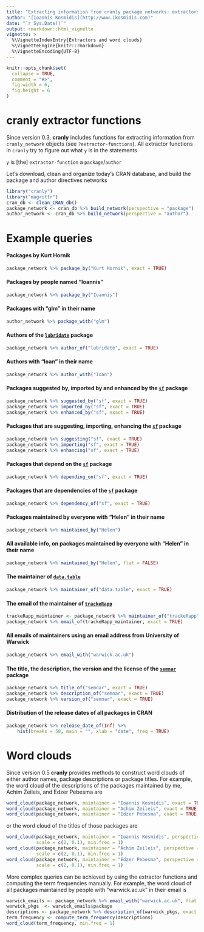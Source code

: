 ```yaml
---
title: "Extracting information from cranly package networks: extractors and word clouds"
author: "[Ioannis Kosmidis](http://www.ikosmidis.com)"
date: "`r Sys.Date()`"
output: rmarkdown::html_vignette
vignette: >
  %\VignetteIndexEntry{Extractors and word clouds}
  %\VignetteEngine{knitr::rmarkdown}
  %\VignetteEncoding{UTF-8}
---
```



```r
knitr::opts_chunk$set(
  collapse = TRUE,
  comment = "#>",
  fig.width = 6,
  fig.height = 6
)
```

# **cranly** extractor functions

Since version 0.3, **cranly** includes functions for extracting information from `cranly_network` objects (see `?extractor-functions`). All extractor functions in `cranly` try to figure out what `y` is in the statements

`y` is [the] `extractor-function` a `package`/`author`



Let's download, clean and organize today's CRAN database, and build the package and author directives networks
```r
library("cranly")
library("magrittr")
cran_db <- clean_CRAN_db()
package_network <- cran_db %>% build_network(perspective = "package")
author_network <- cran_db %>% build_network(perspective = "author")
```

# Example queries

#### Packages by Kurt Hornik
```r
package_network %>% package_by("Kurt Hornik", exact = TRUE)
```

#### Packages by people named "Ioannis"
```r
package_network %>% package_by("Ioannis")
```

#### Packages with "glm" in their name
```r
author_network %>% package_with("glm")
```

#### Authors of the [`lubridate`](https://cran-r-project.org/package=lubridate) package
```r
package_network %>% author_of("lubridate", exact = TRUE)
```

#### Authors with "Ioan" in their name
```r
package_network %>% author_with("Ioan")
```

#### Packages suggested by, imported by and enhanced by the [`sf`](https://cran.r-project.org/package=sf) package
```r
package_network %>% suggested_by("sf", exact = TRUE)
package_network %>% imported_by("sf", exact = TRUE)
package_network %>% enhanced_by("sf", exact = TRUE)
```

#### Packages that are suggesting, importing, enhancing the [`sf`](https://cran.r-project.org/package=sf) package
```r
package_network %>% suggesting("sf", exact = TRUE)
package_network %>% importing("sf", exact = TRUE)
package_network %>% enhancing("sf", exact = TRUE)
```

#### Packages that depend on the [`sf`](https://cran.r-project.org/package=sf) package
```r
package_network %>% depending_on("sf", exact = TRUE)
```

#### Packages that are dependencies of the [`sf`](https://cran.r-project.org/package=sf) package
```r
package_network %>% dependency_of("sf", exact = TRUE)
```

#### Packages maintained by everyone with "Helen" in their name
```r
package_network %>% maintained_by("Helen")
```

#### All available info, on packages maintained by everyone with "Helen" in their name
```r
package_network %>% maintained_by("Helen", flat = FALSE)
```

#### The maintainer of [`data.table`](https://cran.r-project.org/package=data.table)
```r
package_network %>% maintainer_of("data.table", exact = TRUE)
```

#### The email of the maintainer of [`trackeRapp`](https://cran.r-project.org/package=trackeRapp)
```r
trackeRapp_maintainer <- package_network %>% maintainer_of("trackeRapp", exact = TRUE)
package_network %>% email_of(trackeRapp_maintainer, exact = TRUE)
```

#### All emails of maintainers using an email address from University of Warwick
```r
package_network %>% email_with("warwick.ac.uk")
```

#### The title, the description, the version and the license of the [`semnar`](https://cran.r-project.org/package=semnar) package
```r
package_network %>% title_of("semnar", exact = TRUE)
package_network %>% description_of("semnar", exact = TRUE)
package_network %>% version_of("semnar", exact = TRUE)
```

#### Distribution of the release dates of all packages in CRAN
```r
package_network %>% release_date_of(Inf) %>%
    hist(breaks = 50, main = "", xlab = "date", freq = TRUE)
```

# Word clouds
Since version 0.5 **cranly** provides methods to construct word clouds of either author names, package descriptions or package titles. For example, the word cloud of the descriptions of the packages maintained by me, Achim Zeileis, and Edzer Pebesma are
```r
word_cloud(package_network, maintainer = "Ioannis Kosmidis", exact = TRUE, min.freq = 1)
word_cloud(package_network, maintainer = "Achim Zeileis", exact = TRUE, min.freq = 1)
word_cloud(package_network, maintainer = "Edzer Pebesma", exact = TRUE, min.freq = 1)
```

or the word cloud of the titles of those packages are
```r
word_cloud(package_network, maintainer = "Ioannis Kosmidis", perspective = "title", exact = TRUE,
           scale = c(2, 0.1), min.freq = 1)
word_cloud(package_network, maintainer = "Achim Zeileis", perspective = "title", exact = TRUE,
           scale = c(2, 0.1), min.freq = 1)
word_cloud(package_network, maintainer = "Edzer Pebesma", perspective = "title", exact = TRUE,
           scale = c(2, 0.1), min.freq = 1)
```

More complex queries can be achieved by using the extractor functions and computing the term frequencies manually. For example, the word cloud of all packages maintained by people with "warwick.ac.uk" in their email is
```r
warwick_emails <- package_network %>% email_with("warwick.ac.uk", flat = FALSE)
warwick_pkgs  <- warwick_emails$package
descriptions <- package_network %>% description_of(warwick_pkgs, exact = FALSE)
term_frequency <- compute_term_frequency(descriptions)
word_cloud(term_frequency, min.freq = 1)
```
